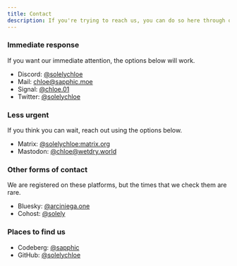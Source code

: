 ```yaml
---
title: Contact
description: If you're trying to reach us, you can do so here through one of the options below.
---
```


### Immediate response
If you want our immediate attention, the options below will work.

- Discord: [@solelychloe][discord]
- Mail: [chloe@sapphic.moe][mail]
- Signal: [@chloe.01][signal]
- Twitter: [@solelychloe][twitter]

[discord]: https://solstice.tf/discord 'Our Discord profile. (@solelychloe)'
[mail]: https://solstice.tf/mail 'Our email address. (chloe@sapphic.moe)'
[signal]: https://solstice.tf/signal 'Our Signal profile. (@chloe.01)'
[twitter]: https://solstice.tf/twitter 'Our Twitter page. (@solelychloe)'


### Less urgent
If you think you can wait, reach out using the options below.

- Matrix: [@solelychloe:matrix.org][matrix]
- Mastodon: [@chloe@wetdry.world][mastodon]

[matrix]: https://matrix.to/#/@solelychloe:matrix.org 'Our Matrix account. (@solelychloe:matrix.org)'
[mastodon]: https://solstice.tf/fediverse 'Our Mastodon page. (@chloe@wetdry.world)'

### Other forms of contact
We are registered on these platforms, but the times that we check them are rare.

- Bluesky: [@arciniega.one][bsky]
- Cohost: [@solely][cohost]

[bsky]: https://solstice.tf/bsky 'Our Bluesky page. (@arciniega.one)'
[cohost]: https://cohost.org/solely 'Our Cohost page. (@solely)'

### Places to find us

- Codeberg: [@sapphic][codeberg]
- GitHub: [@solelychloe][github]

[codeberg]: https://codeberg.org/sapphic 'Our Codeberg page. (@sapphic)'
[github]: https://solstice.tf/github 'Our GitHub page. (@solelychloe)'